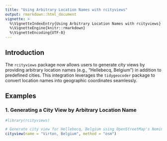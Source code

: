 ```yaml
---
title: "Using Arbitrary Location Names with rcityviews"
output: rmarkdown::html_document
vignette: >
  %\VignetteIndexEntry{Using Arbitrary Location Names with rcityviews}
  %\VignetteEngine{knitr::rmarkdown}
  %\VignetteEncoding{UTF-8}
---
```


## Introduction

The `rcityviews` package now allows users to generate city views by providing arbitrary location names (e.g., "Hellebecq, Belgium") in addition to predefined cities. This integration leverages the `tidygeocoder` package to convert location names into geographic coordinates seamlessly.

## Examples

### 1. Generating a City View by Arbitrary Location Name

```r
#library(rcityviews)

# Generate city view for Hellebecq, Belgium using OpenStreetMap's Nominatim
cityview(name = "Virton, Belgium", method = "osm")
```

